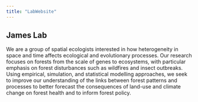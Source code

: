 ```yaml
---
title: "LabWebsite"
---
```


## James Lab
We are a group of spatial ecologists interested in how heterogeneity in space and time affects ecological and evolutionary processes. Our research focuses on forests from the scale of genes to ecosystems, with particular emphasis on forest disturbances such as wildfires and insect outbreaks. Using empirical, simulation, and statistical modelling approaches, we seek to improve our understanding of the links between forest patterns and processes to better forecast the consequences of land-use and climate change on forest health and to inform forest policy.